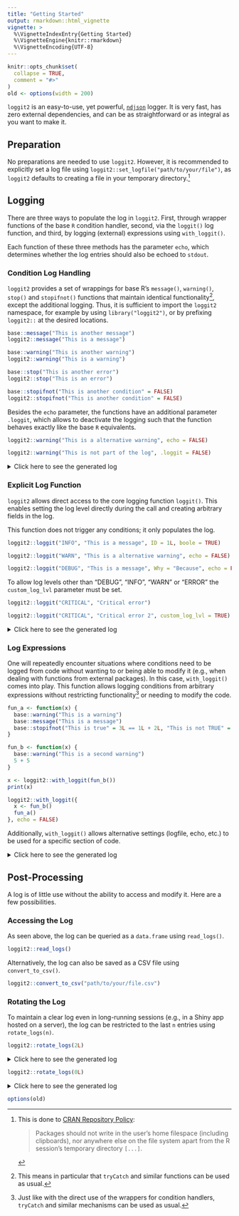 ```yaml
---
title: "Getting Started"
output: rmarkdown::html_vignette
vignette: >
  %\VignetteIndexEntry{Getting Started}
  %\VignetteEngine{knitr::rmarkdown}
  %\VignetteEncoding{UTF-8}
---
```


```r
knitr::opts_chunk$set(
  collapse = TRUE,
  comment = "#>"
)
old <- options(width = 200)
```

`loggit2` is an easy-to-use, yet powerful, [`ndjson`](https://github.com/ndjson)
logger. It is very fast, has zero external dependencies, and can be as
straightforward or as integral as you want to make it.

## Preparation
No preparations are needed to use `loggit2`. However, it is recommended to explicitly set a log file using
`loggit2::set_logfile("path/to/your/file")`, as `loggit2` defaults to creating a file in your temporary directory.[^1]

## Logging
There are three ways to populate the log in `loggit2`. First, through wrapper functions of the base `R` condition
handler, second, via the `loggit()` log function, and third, by logging (external) expressions using `with_loggit()`.

Each function of these three methods has the parameter `echo`, which determines whether the log entries should also
be echoed to `stdout`.

### Condition Log Handling

`loggit2` provides a set of wrappings for base R’s `message()`, `warning()`, `stop()` and
`stopifnot()` functions that maintain identical functionality[^2], except the additional logging.
Thus, it is sufficient to import the `loggit2` namespace, for example by using `library("loggit2")`,
or by prefixing `loggit2::` at the desired locations.

```r
base::message("This is another message")
loggit2::message("This is a message")

base::warning("This is another warning")
loggit2::warning("This is a warning")

base::stop("This is another error")
loggit2::stop("This is an error")

base::stopifnot("This is another condition" = FALSE)
loggit2::stopifnot("This is another condition" = FALSE)
```

Besides the `echo` parameter, the functions have an additional parameter `.loggit`, which allows to deactivate
the logging such that the function behaves exactly like the base `R` equivalents.
```r
loggit2::warning("This is a alternative warning", echo = FALSE)

loggit2::warning("This is not part of the log", .loggit = FALSE)
```

<details>
<summary>Click here to see the generated log</summary>
```r
loggit2::read_logs()
loggit2::rotate_logs(0L)
```
</details>

### Explicit Log Function

`loggit2` allows direct access to the core logging function `loggit()`.
This enables setting the log level directly during the call and creating arbitrary fields in the log.

This function does not trigger any conditions; it only populates the log.

```r
loggit2::loggit("INFO", "This is a message", ID = 1L, boole = TRUE)

loggit2::loggit("WARN", "This is a alternative warning", echo = FALSE)

loggit2::loggit("DEBUG", "This is a message", Why = "Because", echo = FALSE)
```

To allow log levels other than "DEBUG", "INFO", "WARN" or "ERROR" the `custom_log_lvl` parameter must be set.

```r
loggit2::loggit("CRITICAL", "Critical error")

loggit2::loggit("CRITICAL", "Critical error 2", custom_log_lvl = TRUE)
```

<details>
<summary>Click here to see the generated log</summary>
```r
loggit2::read_logs()
loggit2::rotate_logs(0L)
```
</details>

### Log Expressions

One will repeatedly encounter situations where conditions need to be logged from code without wanting to or being able
to modify it (e.g., when dealing with functions from external packages).
In this case, `with_loggit()` comes into play. This function allows logging conditions from arbitrary expressions
without restricting functionality[^3] or needing to modify the code.

```r
fun_a <- function(x) {
  base::warning("This is a warning")
  base::message("This is a message")
  base::stopifnot("This is true" = 3L == 1L + 2L, "This is not TRUE" = FALSE)
}

fun_b <- function(x) {
  base::warning("This is a second warning")
  5 + 5
}
```

```r
x <- loggit2::with_loggit(fun_b())
print(x)
```


```r
loggit2::with_loggit({
  x <- fun_b()
  fun_a()
}, echo = FALSE)
```
Additionally, `with_loggit()` allows alternative settings (logfile, echo, etc.) to be used for a specific section of code.

<details>
<summary>Click here to see the generated log</summary>
```r
loggit2::read_logs()
```
</details>


## Post-Processing

A log is of little use without the ability to access and modify it. Here are a few possibilities.

### Accessing the Log

As seen above, the log can be queried as a `data.frame` using `read_logs()`.

```r
loggit2::read_logs()
```

Alternatively, the log can also be saved as a CSV file using `convert_to_csv()`.

```r
loggit2::convert_to_csv("path/to/your/file.csv")
```

### Rotating the Log

To maintain a clear log even in long-running sessions (e.g., in a Shiny app hosted on a server),
the log can be restricted to the last `n` entries using `rotate_logs(n)`.

```r
loggit2::rotate_logs(2L)
```

<details>
<summary>Click here to see the generated log</summary>
```r
loggit2::read_logs()
```
</details>

```r
loggit2::rotate_logs(0L)
```

<details>
<summary>Click here to see the generated log</summary>
```r
loggit2::read_logs()
```
</details>


```r
options(old)
```


[^1]: This is done to [CRAN Repository Policy](https://cran.r-project.org/web/packages/policies.html):

    > Packages should not write in the user’s home filespace (including clipboards), nor anywhere else on the file
    > system apart from the R session’s temporary directory `[...]`.

[^2]: This means in particular that `tryCatch` and similar functions can be used as usual.

[^3]: Just like with the direct use of the wrappers for condition handlers, `tryCatch` and similar mechanisms
can be used as usual.